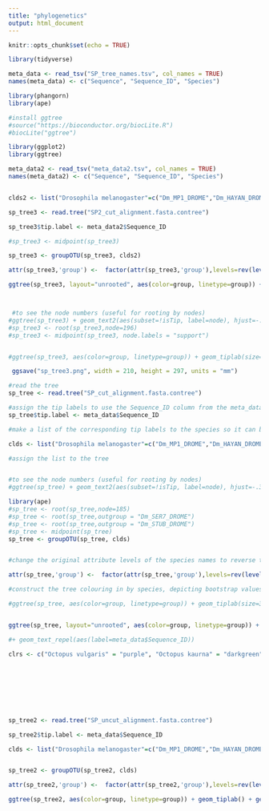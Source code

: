 ```yaml
---
title: "phylogenetics"
output: html_document
---
```


```r
knitr::opts_chunk$set(echo = TRUE)
```


```r

library(tidyverse)

meta_data <- read_tsv("SP_tree_names.tsv", col_names = TRUE)
names(meta_data) <- c("Sequence", "Sequence_ID", "Species")

library(phangorn) 
library(ape)

#install ggtree
#source("https://bioconductor.org/biocLite.R")
#biocLite("ggtree")

library(ggplot2)
library(ggtree)


```

```r
meta_data2 <- read_tsv("meta_data2.tsv", col_names = TRUE)
names(meta_data2) <- c("Sequence", "Sequence_ID", "Species")


clds2 <- list("Drosophila melanogaster"=c("Dm_MP1_DROME","Dm_HAYAN_DROME","Dm_TRYDT_DROME","Dm_TRYGT_DROME","Dm_Y0031_DROME","Dm_SER1_DROME","Dm_SER2_DROME","Dm_GD_DROME","Dm_TRYA_DROME","Dm_SNAK_DROME","Dm_EAST_DROME","Dm_SER3_DROME","Dm_TRYB_DROME","Dm_TRYE_DROME","Dm_TRYT_DROME","Dm_TRYU_DROME","Dm_TRYZ_DROME","Dm_TRYI_DROME","Dm_NUDEL_DROME","Dm_SER7_DROME","Dm_MODSP_DROME","Dm_SEMS_DROME","Dm_PSH_DROME","Dm_STUB_DROME"),"Crassostrea gigas"=c("Cg_K1P7U9_CRAGI","Cg_K1PI76_CRAGI", "Cg_K1PJU5_CRAGI", "Cg_K1PNU1_CRAGI", "Cg_K1PP23_CRAGI", "Cg_K1PPY8_CRAGI","Cg_K1Q4B9_CRAGI", "Cg_K1QAG3_CRAGI", "Cg_K1QBQ5_CRAGI","Cg_K1QC15_CRAGI", "Cg_K1QC16_CRAGI", "Cg_K1QHC5_CRAGI", "Cg_K1QJT5_CRAGI", "Cg_K1QM96_CRAGI", "Cg_K1QNB3_CRAGI", "Cg_K1QP52_CRAGI", "Cg_K1QPS0_CRAGI", "Cg_K1QQC8_CRAGI", "Cg_K1QRJ5_CRAGI", "Cg_K1R1B2_CRAGI", "Cg_K1R8F0_CRAGI", "Cg_K1R022_CRAGI", "Cg_K1RBP5_CRAGI", "Cg_K1RBS2_CRAGI", "Cg_K1RE92_CRAGI", "Cg_K1RHE9_CRAGI"),"Octopus vulgaris"=c("Ov_40","Ov_39","Ov_38","Ov_37","Ov_36","Ov_35","Ov_34","Ov_33","Ov_32","Ov_31","Ov_30","Ov_29","Ov_28","Ov_27","Ov_26","Ov_25","Ov_24","Ov_23","Ov_22","Ov_21","Ov_20","Ov_19","Ov_18","Ov_17","Ov_16","Ov_15","Ov_14", "Ov_13","Ov_12","Ov_11","Ov_10","Ov_9","Ov_8","Ov_7","Ov_6","Ov_5","Ov_4","Ov_3","Ov_2","Ov_1"),"Octopus kaurna"=c("Ok_16","Ok_15","Ok_14","Ok_13","Ok_12","Ok_11","Ok_10","Ok_9","Ok_8","Ok_7","Ok_6","Ok_5","Ok_4", "Ok_3","Ok_2","Ok_1"),"Hapalochlaena maculosa"=c("Hm_13","Hm_12","Hm_11","Hm_10","Hm_9","Hm_8","Hm_7","Hm_6","Hm_5","Hm_4","Hm_3","Hm_2","Hm_1"), "Octopus bimaculoides"=c("Ob_A0A0L8IDJ3","Ob_A0A0L8ICK7","Ob_A0A0L8I4E8","Ob_A0A0L8I3P7","Ob_A0A0L8I3L3","Ob_A0A0L8HY03", "Ob_A0A0L8HXZ0", "Ob_A0A0L8HXV2","Ob_A0A0L8HV73","Ob_A0A0L8HU59","Ob_A0A0L8HU11","Ob_A0A0L8HTZ2","Ob_A0A0L8HT00","Ob_A0A0L8HS18","Ob_A0A0L8HQA3","Ob_A0A0L8HKP4","Ob_A0A0L8HIV6","Ob_A0A0L8HH16","Ob_A0A0L8HGN2","Ob_A0A0L8HFZ5","Ob_A0A0L8HFQ7","Ob_A0A0L8H265","Ob_A0A0L8H132","Ob_A0A0L8H5R3","Ob_A0A0L8H2M4","Ob_A0A0L8GTK7","Ob_A0A0L8GQL9","Ob_A0A0L8GGQ7","Ob_A0A0L8GGI1","Ob_A0A0L8GEQ0","Ob_A0A0L8GD02","Ob_A0A0L8GCZ5","Ob_A0A0L8GBA1","Ob_A0A0L8G649","Ob_A0A0L8G9A7","Ob_A0A0L8G1X5","Ob_A0A0L8FTB5","Ob_A0A0L8FR46","Ob_A0A0L8FL98"))

sp_tree3 <- read.tree("SP2_cut_alignment.fasta.contree")

sp_tree3$tip.label <- meta_data2$Sequence_ID

#sp_tree3 <- midpoint(sp_tree3)

sp_tree3 <- groupOTU(sp_tree3, clds2)

attr(sp_tree3,'group') <-  factor(attr(sp_tree3,'group'),levels=rev(levels(attr(sp_tree3,'group'))))

ggtree(sp_tree3, layout="unrooted", aes(color=group, linetype=group)) + geom_tiplab(size=2) + geom_text2(aes(subset = !isTip, label=label), hjust=-.1, size=2) + geom_treescale(offset = 1) + scale_color_manual(values = clrs)



 #to see the node numbers (useful for rooting by nodes)
#ggtree(sp_tree3) + geom_text2(aes(subset=!isTip, label=node), hjust=-.3) + geom_tiplab()
#sp_tree3 <- root(sp_tree3,node=196)
#sp_tree3 <- midpoint(sp_tree3, node.labels = "support")


#ggtree(sp_tree3, aes(color=group, linetype=group)) + geom_tiplab(size=3) + geom_text2(aes(subset = !isTip, label=label), hjust=-.1, size=2) + geom_treescale(offset = 1) + theme(legend.position=c(0.2,0.8), legend.text = element_text(face = "italic"), legend.title = element_blank()) + ggplot2::xlim(-2, 5) + scale_color_manual(values = clrs)

 ggsave("sp_tree3.png", width = 210, height = 297, units = "mm")
```

```r
#read the tree
sp_tree <- read.tree("SP_cut_alignment.fasta.contree")

#assign the tip labels to use the Sequence_ID column from the meta_data file
sp_tree$tip.label <- meta_data$Sequence_ID

#make a list of the corresponding tip labels to the species so it can be used to colour the tree branches by species

clds <- list("Drosophila melanogaster"=c("Dm_MP1_DROME","Dm_HAYAN_DROME","Dm_TRYDT_DROME","Dm_TRYGT_DROME","Dm_Y0031_DROME","Dm_SER1_DROME","Dm_SER2_DROME","Dm_GD_DROME","Dm_TRYA_DROME","Dm_SNAK_DROME","Dm_EAST_DROME","Dm_SER3_DROME","Dm_TRYB_DROME","Dm_TRYE_DROME","Dm_TRYT_DROME","Dm_TRYU_DROME","Dm_TRYZ_DROME","Dm_TRYI_DROME","Dm_NUDEL_DROME","Dm_SER7_DROME","Dm_MODSP_DROME","Dm_SEMS_DROME","Dm_PSH_DROME","Dm_STUB_DROME"),"Crassostrea gigas"=c("Cg_K1P7U9_CRAGI","Cg_K1PI76_CRAGI", "Cg_K1PJU5_CRAGI", "Cg_K1PNU1_CRAGI", "Cg_K1PP23_CRAGI", "Cg_K1PPY8_CRAGI","Cg_K1Q4B9_CRAGI", "Cg_K1QAG3_CRAGI", "Cg_K1QBQ5_CRAGI","Cg_K1QC15_CRAGI", "Cg_K1QC16_CRAGI", "Cg_K1QHC5_CRAGI", "Cg_K1QJT5_CRAGI", "Cg_K1QM96_CRAGI", "Cg_K1QNB3_CRAGI", "Cg_K1QP52_CRAGI", "Cg_K1QPS0_CRAGI", "Cg_K1QQC8_CRAGI", "Cg_K1QRJ5_CRAGI", "Cg_K1R1B2_CRAGI", "Cg_K1R8F0_CRAGI", "Cg_K1R022_CRAGI", "Cg_K1RBP5_CRAGI", "Cg_K1RBS2_CRAGI", "Cg_K1RE92_CRAGI", "Cg_K1RHE9_CRAGI"),"Octopus vulgaris"=c("Ov_40","Ov_39","Ov_38","Ov_37","Ov_36","Ov_35","Ov_34","Ov_33","Ov_32","Ov_31","Ov_30","Ov_29","Ov_28","Ov_27","Ov_26","Ov_25","Ov_24","Ov_23","Ov_22","Ov_21","Ov_20","Ov_19","Ov_18","Ov_17","Ov_16","Ov_15","Ov_14", "Ov_13","Ov_12","Ov_11","Ov_10","Ov_9","Ov_8","Ov_7","Ov_6","Ov_5","Ov_4","Ov_3","Ov_2","Ov_1"),"Octopus kaurna"=c("Ok_16","Ok_15","Ok_14","Ok_13","Ok_12","Ok_11","Ok_10","Ok_9","Ok_8","Ok_7","Ok_6","Ok_5","Ok_4", "Ok_3","Ok_2","Ok_1"),"Hapalochlaena maculosa"=c("Hm_13","Hm_12","Hm_11","Hm_10","Hm_9","Hm_8","Hm_7","Hm_6","Hm_5","Hm_4","Hm_3","Hm_2","Hm_1"))

#assign the list to the tree


#to see the node numbers (useful for rooting by nodes)
#ggtree(sp_tree) + geom_text2(aes(subset=!isTip, label=node), hjust=-.3) + geom_tiplab()

library(ape)
#sp_tree <- root(sp_tree,node=185)
#sp_tree <- root(sp_tree,outgroup = "Dm_SER7_DROME")
#sp_tree <- root(sp_tree,outgroup = "Dm_STUB_DROME")
#sp_tree <- midpoint(sp_tree)
sp_tree <- groupOTU(sp_tree, clds)


#change the original attribute levels of the species names to reverse them for the legend

attr(sp_tree,'group') <-  factor(attr(sp_tree,'group'),levels=rev(levels(attr(sp_tree,'group'))))

#construct the tree colouring in by species, depicting bootstrap values (node support) with slight adjustments to the size and position to make the tree clearer, add a scale for the tree, add the legend and alter its position, italicise the legend and remove the legend title

#ggtree(sp_tree, aes(color=group, linetype=group)) + geom_tiplab(size=3) + geom_text2(aes(subset = !isTip, label=label), hjust=-.1, size=3) + geom_treescale(offset = 1) + theme(legend.position=c(0.1,0.8), legend.text = element_text(face = "italic"), legend.title = element_blank()) + ggplot2::xlim(-1, 4) + scale_color_manual(values = clrs)


ggtree(sp_tree, layout="unrooted", aes(color=group, linetype=group)) + geom_tiplab(size=3) + geom_text2(aes(subset = !isTip, label=label), hjust=-.1, size=3) + geom_treescale() + theme(legend.position=c(0.2,0.8), legend.text = element_text(face = "italic"), legend.title = element_blank()) + ggplot2::xlim(1, 3) + scale_color_manual(values = clrs)

#+ geom_text_repel(aes(label=meta_data$Sequence_ID))

clrs <- c("Octopus vulgaris" = "purple", "Octopus kaurna" = "darkgreen", "Hapalochlaena maculosa" = "blue", "Octopus bimaculoides" = "red", "Drosophila melanogaster" = "Chocolate3", "Crassostrea gigas" = "Coral")

              
                                                                                                                          ggsave("sp_tree.png", width = 210, height = 297, units = "mm")
                                                                                                                          
                                                                                                                          library(ggrepel)
                                                                                                                          ?ggrepel
                                                                                                                        

```



```r
sp_tree2 <- read.tree("SP_uncut_alignment.fasta.contree")

sp_tree2$tip.label <- meta_data$Sequence_ID

clds <- list("Drosophila melanogaster"=c("Dm_MP1_DROME","Dm_HAYAN_DROME","Dm_TRYDT_DROME","Dm_TRYGT_DROME","Dm_Y0031_DROME","Dm_SER1_DROME","Dm_SER2_DROME","Dm_GD_DROME","Dm_TRYA_DROME","Dm_SNAK_DROME","Dm_EAST_DROME","Dm_SER3_DROME","Dm_TRYB_DROME","Dm_TRYE_DROME","Dm_TRYT_DROME","Dm_TRYU_DROME","Dm_TRYZ_DROME","Dm_TRYI_DROME","Dm_NUDEL_DROME","Dm_SER7_DROME","Dm_MODSP_DROME","Dm_SEMS_DROME","Dm_PSH_DROME","Dm_STUB_DROME"),"Crassostrea gigas"=c("Cg_K1P7U9_CRAGI","Cg_K1PI76_CRAGI", "Cg_K1PJU5_CRAGI", "Cg_K1PNU1_CRAGI", "Cg_K1PP23_CRAGI", "Cg_K1PPY8_CRAGI","Cg_K1Q4B9_CRAGI", "Cg_K1QAG3_CRAGI", "Cg_K1QBQ5_CRAGI","Cg_K1QC15_CRAGI", "Cg_K1QC16_CRAGI", "Cg_K1QHC5_CRAGI", "Cg_K1QJT5_CRAGI", "Cg_K1QM96_CRAGI", "Cg_K1QNB3_CRAGI", "Cg_K1QP52_CRAGI", "Cg_K1QPS0_CRAGI", "Cg_K1QQC8_CRAGI", "Cg_K1QRJ5_CRAGI", "Cg_K1R1B2_CRAGI", "Cg_K1R8F0_CRAGI", "Cg_K1R022_CRAGI", "Cg_K1RBP5_CRAGI", "Cg_K1RBS2_CRAGI", "Cg_K1RE92_CRAGI", "Cg_K1RHE9_CRAGI"),"Octopus vulgaris"=c("Ov_40","Ov_39","Ov_38","Ov_37","Ov_36","Ov_35","Ov_34","Ov_33","Ov_32","Ov_31","Ov_30","Ov_29","Ov_28","Ov_27","Ov_26","Ov_25","Ov_24","Ov_23","Ov_22","Ov_21","Ov_20","Ov_19","Ov_18","Ov_17","Ov_16","Ov_15","Ov_14", "Ov_13","Ov_12","Ov_11","Ov_10","Ov_9","Ov_8","Ov_7","Ov_6","Ov_5","Ov_4","Ov_3","Ov_2","Ov_1"),"Octopus kaurna"=c("Ok_16","Ok_15","Ok_14","Ok_13","Ok_12","Ok_11","Ok_10","Ok_9","Ok_8","Ok_7","Ok_6","Ok_5","Ok_4", "Ok_3","Ok_2","Ok_1"),"Hapalochlaena maculosa"=c("Hm_13","Hm_12","Hm_11","Hm_10","Hm_9","Hm_8","Hm_7","Hm_6","Hm_5","Hm_4","Hm_3","Hm_2","Hm_1"))


sp_tree2 <- groupOTU(sp_tree2, clds)

attr(sp_tree2,'group') <-  factor(attr(sp_tree2,'group'),levels=rev(levels(attr(sp_tree2,'group'))))

ggtree(sp_tree2, aes(color=group, linetype=group)) + geom_tiplab() + geom_text2(aes(subset = !isTip, label=label), hjust=-.1, size=3) + geom_treescale(offset = 1) + theme(legend.position=c(0.8,0.2), legend.text = element_text(face = "italic"), legend.title = element_blank()) 
                                                



```

